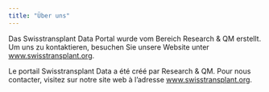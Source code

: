 ```yaml
---
title: "Über uns"
---
```


::: {.content-visible when-profile="de"}
Das Swisstransplant Data Portal wurde vom Bereich Research & QM erstellt. Um uns zu kontaktieren, besuchen Sie unsere Website unter [www.swisstransplant.org](https://www.swisstransplant.org/de).
:::

::: {.content-visible when-profile="fr"}
Le portail Swisstransplant Data a été créé par Research & QM. Pour nous contacter, visitez sur notre site web à l'adresse [www.swisstransplant.org](https://www.swisstransplant.org/fr).
:::